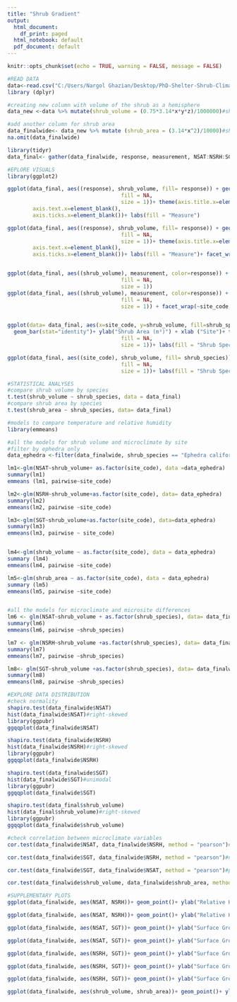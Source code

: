 ```yaml
---
title: "Shrub Gradient"
output:
  html_document:
    df_print: paged
  html_notebook: default
  pdf_document: default
---
```


```r
knitr::opts_chunk$set(echo = TRUE, warning = FALSE, message = FALSE)
```


```r
#READ DATA
data<-read.csv("C:/Users/Nargol Ghazian/Desktop/PhD-Shelter-Shrub-Climate/shrub gradient/data.csv")
library (dplyr)

#creating new column with volume of the shrub as a hemisphere
data_new <-data %>% mutate(shrub_volume = (0.75*3.14*x*y*z)/1000000)#shrub volume as m^3

#add another column for shrub area
data_finalwide<- data_new %>% mutate (shrub_area = (3.14*x^2)/10000)#shrub area as m^2
na.omit(data_finalwide)

library(tidyr)
data_final<- gather(data_finalwide, response, measurement, NSAT:NSRH:SGT, factor_key=TRUE)
```


```r
#EPLORE VISUALS 
library(ggplot2)

ggplot(data_final, aes((response), shrub_volume, fill= response)) + geom_boxplot() + xlab("Response") + ylab ("Shrub Volume (m³)")+ theme_classic()+ theme(axis.text=element_text(size=12))+theme(axis.text.x = element_text(angle = 90))+ stat_summary(fun.y=mean, colour="black", geom="point", shape=18, size=3,show_guide = FALSE)+ theme(panel.border = element_rect(color = "black",
                                    fill = NA,
                                    size = 1))+ theme(axis.title.x=element_blank(),
        axis.text.x=element_blank(),
        axis.ticks.x=element_blank())+ labs(fill = "Measure")

ggplot(data_final, aes((response), shrub_volume, fill= response)) + geom_boxplot() + xlab("Response") + ylab ("Shrub Volume (m³)")+ theme_classic()+ theme(axis.text=element_text(size=12))+theme(axis.text.x = element_text(angle = 90))+ stat_summary(fun.y=mean, colour="black", geom="point", shape=18, size=3,show_guide = FALSE)+ theme(panel.border = element_rect(color = "black",
                                    fill = NA,
                                    size = 1))+ theme(axis.title.x=element_blank(),
        axis.text.x=element_blank(),
        axis.ticks.x=element_blank())+ labs(fill = "Measure")+ facet_wrap(~site_code, scales="free")


ggplot(data_final, aes((shrub_volume), measurement, color=response)) + xlab("Shrub Volume (m³)") + ylab ("Measure")+ theme_classic()+ theme(axis.text=element_text(size=12))+  stat_smooth(method = "lm", formula = y ~ x)+ stat_summary(fun.y=mean, geom="point", size=2, aes(shape = shrub_species))+ labs(color="Measure", shape= "Shrub Species")+ theme(panel.border = element_rect(color = "black",
                                    fill = NA,
                                    size = 1))
ggplot(data_final, aes((shrub_volume), measurement, color=response)) + xlab("Shrub Volume (m³)") + ylab ("Measure")+ theme_classic()+ theme(axis.text=element_text(size=12))+  stat_smooth(method = "lm", formula = y ~ x)+ stat_summary(fun.y=mean, geom="point", size=2, aes(shape = shrub_species))+ labs(color="Measure", shape= "Shrub Species")+ theme(panel.border = element_rect(color = "black",
                                    fill = NA,
                                    size = 1)) + facet_wrap(~site_code, scales = "free")


ggplot(data= data_final, aes(x=site_code, y=shrub_volume, fill=shrub_species)) +
  geom_bar(stat="identity")+ ylab("Shrub Area (m³)") + xlab ("Site")+ theme_classic()+ theme(panel.border = element_rect(color = "black",
                                    fill = NA,
                                    size = 1))+ labs(fill = "Shrub Species")+theme(axis.text.x = element_text(angle = 90, vjust = 0.5, hjust=1))

ggplot(data_final, aes((site_code), shrub_volume, fill= shrub_species)) + geom_boxplot() + xlab("Site") + ylab ("Shrub Volume (m³)")+ theme_classic()+ theme(axis.text=element_text(size=12))+theme(axis.text.x = element_text(angle = 90))+ stat_summary(fun.y=mean, colour="black", geom="point", shape=18, size=3,show_guide = FALSE)+ theme(panel.border = element_rect(color = "black",
                                    fill = NA,
                                    size = 1))+ labs(fill = "Shrub Species")+ theme(axis.text.x = element_text(angle = 90, vjust = 0.5, hjust=1))

```




```r
#STATISTICAL ANALYSES
#compare shrub volume by species 
t.test(shrub_volume ~ shrub_species, data = data_final)
#compare shrub area by species 
t.test(shrub_area ~ shrub_species, data= data_final)

#models to compare temperature and relative humidity
library(emmeans)

#all the models for shrub volume and microclimate by site
#filter by ephedra only 
data_ephedra <-filter(data_finalwide, shrub_species == "Ephedra californica")

lm1<-glm(NSAT~shrub_volume+ as.factor(site_code), data =data_ephedra)
summary(lm1)
emmeans (lm1, pairwise~site_code)

lm2<-glm(NSRH~shrub_volume+as.factor(site_code), data= data_ephedra)
summary(lm2)
emmeans(lm2, pairwise ~site_code)

lm3<-glm(SGT~shrub_volume+as.factor(site_code), data=data_ephedra)
summary(lm3)
emmeans(lm3, pairwise ~ site_code)


lm4<-glm(shrub_volume ~ as.factor(site_code), data = data_ephedra)
summary (lm4)
emmeans(lm4, pairwise ~site_code)

lm5<-glm(shrub_area ~ as.factor(site_code), data = data_ephedra)
summary (lm5)
emmeans(lm5, pairwise ~site_code)


#all the models for microclimate and microsite differences
lm6 <- glm(NSAT~shrub_volume + as.factor(shrub_species), data= data_finalwide)
summary(lm6)
emmeans(lm6, pairwise ~shrub_species)

lm7 <- glm(NSRH~shrub_volume +as.factor(shrub_species), data= data_finalwide)
summary(lm7)
emmeans(lm7, pairwise ~shrub_species)

lm8<- glm(SGT~shrub_volume +as.factor(shrub_species), data= data_finalwide)
summary(lm8)
emmeans(lm8, pairwise ~shrub_species)

```

```r
#EXPLORE DATA DISTRIBUTION
#check normality 
shapiro.test(data_finalwide$NSAT)
hist(data_finalwide$NSAT)#right-skewed
library(ggpubr)
ggqqplot(data_finalwide$NSAT)

shapiro.test(data_finalwide$NSRH)
hist(data_finalwide$NSRH)#right-skewed
library(ggpubr)
ggqqplot(data_finalwide$NSRH)

shapiro.test(data_finalwide$SGT)
hist(data_finalwide$SGT)#unimodal
library(ggpubr)
ggqqplot(data_finalwide$SGT)

shapiro.test(data_final$shrub_volume)
hist(data_final$shrub_volume)#right-skewed
library(ggpubr)
ggqqplot(data_finalwide$shrub_volume)

#check correlation between microclimate variables
cor.test(data_finalwide$NSAT, data_finalwide$NSRH, method = "pearson")#negatively correlated

cor.test(data_finalwide$SGT, data_finalwide$NSRH, method = "pearson")#negatively correlated 

cor.test(data_finalwide$SGT, data_finalwide$NSAT, method = "pearson")#positively correlated

cor.test(data_finalwide$shrub_volume, data_finalwide$shrub_area, method = "pearson")#positively correlated
```


```r
#SUPPLEMENTARY PLOTS
ggplot(data_finalwide, aes(NSAT, NSRH))+ geom_point()+ ylab("Relative Humidity (%)")+ xlab("Temperature (°C)")+geom_smooth(method='glm', se=FALSE)+theme_classic()

ggplot(data_finalwide, aes(NSAT, NSRH))+ geom_point()+ ylab("Relative Humidity (%)")+ xlab("Near Surface Air Temperature (°C)")+geom_smooth(method='glm', se=FALSE)+theme_classic()+ facet_wrap(~shrub_species)

ggplot(data_finalwide, aes(NSAT, SGT))+ geom_point()+ ylab("Surface Ground Temperature (°C)")+ xlab("Near Surface Air Temperature (°C)")+geom_smooth(method='glm', se=FALSE)+theme_classic()

ggplot(data_finalwide, aes(NSAT, SGT))+ geom_point()+ ylab("Surface Ground Temperature (°C)")+ xlab("Near Surface Air Temperature (°C)")+geom_smooth(method='glm', se=FALSE)+theme_classic()+ facet_wrap(~shrub_species)

ggplot(data_finalwide, aes(NSRH, SGT))+ geom_point()+ ylab("Surface Ground Temperature (°C)")+ xlab("Relative Humidity (%)")+geom_smooth(method='glm', se=FALSE)+theme_classic()

ggplot(data_finalwide, aes(NSRH, SGT))+ geom_point()+ ylab("Surface Ground Temperature (°C)")+ xlab("Relative Humidity (%)")+geom_smooth(method='glm', se=FALSE)+theme_classic()+ facet_wrap(~shrub_species)

ggplot(data_finalwide, aes(NSRH, SGT))+ geom_point()+ ylab("Surface Ground Temperature (°C)")+ xlab("Relative Humidity (%)")+geom_smooth(method='glm', se=FALSE)+theme_classic()

ggplot(data_finalwide, aes(shrub_volume, shrub_area))+ geom_point()+ ylab("Shrub Area (m²)")+ xlab("Shrub Volume (m³)")+geom_smooth(method='glm', se=FALSE)+theme_classic()

```

